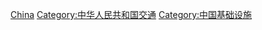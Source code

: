 {{Commons category|Transport infrastructure in China}}
[[Category:亞洲各國交通基礎設施|China]]
[[Category:中华人民共和国交通|Category:中华人民共和国交通]]
[[Category:中国基础设施|Category:中国基础设施]]